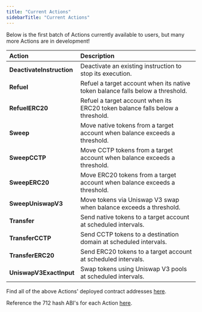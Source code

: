 ```yaml
---
title: "Current Actions"
sidebarTitle: "Current Actions"
---
```


Below is the first batch of Actions currently available to users, but many more Actions are in development!

| Action | Description |
| :----- | :---------- |
| **DeactivateInstruction** | Deactivate an existing instruction to stop its execution. |
| **Refuel** | Refuel a target account when its native token balance falls below a threshold. |
| **RefuelERC20** | Refuel a target account when its ERC20 token balance falls below a threshold. |
| **Sweep** | Move native tokens from a target account when balance exceeds a threshold. |
| **SweepCCTP** | Move CCTP tokens from a target account when balance exceeds a threshold. |
| **SweepERC20** | Move ERC20 tokens from a target account when balance exceeds a threshold. |
| **SweepUniswapV3** | Move tokens via Uniswap V3 swap when balance exceeds a threshold. |
| **Transfer** | Send native tokens to a target account at scheduled intervals. |
| **TransferCCTP** | Send CCTP tokens to a destination domain at scheduled intervals. |
| **TransferERC20** | Send ERC20 tokens to a target account at scheduled intervals. |
| **UniswapV3ExactInput** | Swap tokens using Uniswap V3 pools at scheduled intervals. |

Find all of the above Actions' deployed contract addresses [here](/docs/developers/deployed-addresses).

Reference the 712 hash ABI's for each Action [here](/docs/resources/appendix/action-hash-abis).